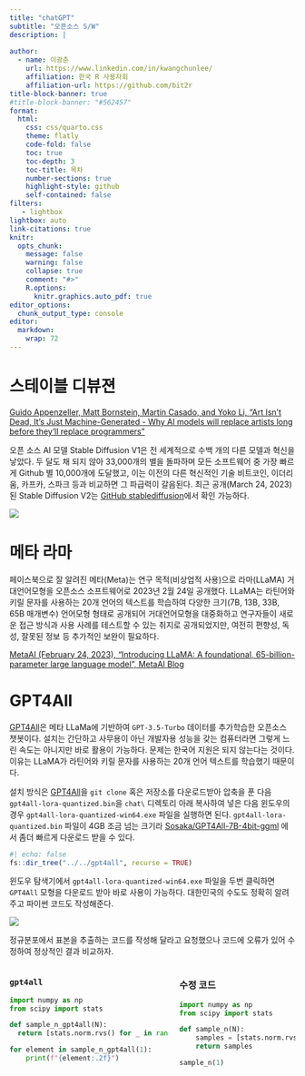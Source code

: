 ```yaml
---
title: "chatGPT"
subtitle: "오픈소스 S/W"
description: |
  
author:
  - name: 이광춘
    url: https://www.linkedin.com/in/kwangchunlee/
    affiliation: 한국 R 사용자회
    affiliation-url: https://github.com/bit2r
title-block-banner: true
#title-block-banner: "#562457"
format:
  html:
    css: css/quarto.css
    theme: flatly
    code-fold: false
    toc: true
    toc-depth: 3
    toc-title: 목차
    number-sections: true
    highlight-style: github    
    self-contained: false
filters:
   - lightbox
lightbox: auto
link-citations: true
knitr:
  opts_chunk: 
    message: false
    warning: false
    collapse: true
    comment: "#>" 
    R.options:
      knitr.graphics.auto_pdf: true
editor_options: 
  chunk_output_type: console
editor: 
  markdown: 
    wrap: 72
---
```


# 스테이블 디뷰젼

[[Guido Appenzeller, Matt Bornstein, Martin Casado, and Yoko Li, "Art Isn’t Dead, It’s Just Machine-Generated - Why AI models will replace artists long before they’ll replace programmers"](https://a16z.com/2022/11/16/creativity-as-an-app/)]{.aside}

오픈 소스 AI 모델 Stable Diffusion V1은 전 세계적으로 수백 개의 다른 모델과 혁신을 낳았다. 두 달도 채 되지 않아 33,000개의 별을 돌파하며 모든 소프트웨어 중 가장 빠르게 Github 별 10,000개에 도달했고, 이는 이전의 다른 혁신적인 기술 비트코인, 이더리움, 카프카, 스파크 등과 비교하면 그 파급력이 갈음된다. 최근 공개(March 24, 2023)된 Stable Diffusion V2는 [GitHub stablediffusion](https://github.com/Stability-AI/stablediffusion)에서 확인 가능하다.


![](images/Stable-Diffusion-Developer-Adoption-1-scaled.webp)


# 메타 라마

페이스북으로 잘 알려진 메타(Meta)는 연구 목적(비상업적 사용)으로 라마(LLaMA) 거대언어모형을 오픈소스 소프트웨어로 2023년 2월 24일 공개했다.
LLaMA는 라틴어와 키릴 문자를 사용하는 20개 언어의 텍스트를 학습하여 다양한 크기(7B, 13B, 33B, 65B 매개변수) 언어모형 형태로 공개되어 거대언어모형을 대중화하고 연구자들이 새로운 접근 방식과 사용 사례를 테스트할 수 있는 취지로 공개되었지만, 여전히 편향성, 독성, 잘못된 정보 등 추가적인 보완이 필요하다. 

[[MetaAI (February 24, 2023), "Introducing LLaMA: A foundational, 65-billion-parameter large language model", MetaAI Blog](https://ai.facebook.com/blog/large-language-model-llama-meta-ai/)]{.aside}

# GPT4All

[GPT4All](https://github.com/nomic-ai/gpt4all)은 메타 LLaMa에 기반하여 `GPT-3.5-Turbo` 데이터를 추가학습한 오픈소스 챗봇이다. 설치는 간단하고 사무용이 아닌 개발자용 성능을 갖는 컴퓨터라면 그렇게 느린 속도는 아니지만 바로 활용이 가능하다. 문제는 한국어 지원은 되지 않는다는 것이다. 이유는 LLaMA가 라틴어와 키릴 문자를 사용하는 20개 언어 텍스트를 학습했기 때문이다.

설치 방식은 [GPT4All](https://github.com/nomic-ai/gpt4all)을 `git clone` 혹은 저장소를 다운로드받아 압축을 푼 다음 `gpt4all-lora-quantized.bin`을 `chat\` 디렉토리 아래 복사하여 넣은 다음 윈도우의 경우 `gpt4all-lora-quantized-win64.exe` 파일을 실행하면 된다.
`gpt4all-lora-quantized.bin` 파일이 4GB 조금 넘는 크기라 [Sosaka/GPT4All-7B-4bit-ggml](https://huggingface.co/Sosaka/GPT4All-7B-4bit-ggml) 에서 좀더 빠르게 다운로드 받을 수 있다.


```r
#| echo: false
fs::dir_tree("../../gpt4all", recurse = TRUE)
```

윈도우 탐색기에서 `gpt4all-lora-quantized-win64.exe` 파일을 두번 클릭하면 `GPT4All` 모형을 다운로드 받아 바로 사용이 가능하다. 대한민국의 수도도 정확히 알려주고 파이썬 코드도 작성해준다.

![](images/gpt4all-demo.jpg)

정규분포에서 표본을 추출하는 코드를 작성해 달라고 요청했으나 코드에 오류가 있어 수정하여 정상적인 결과 비교하자.

:::{.column-page}

::::: {.columns}

::: {.column}

### `gpt4all` {.unnumbered}

```python
import numpy as np
from scipy import stats

def sample_n_gpt4all(N):
  return [stats.norm.rvs() for _ in range(int((2*N+1)*np.sqrt(3)))] 

for element in sample_n_gpt4all(1):
    print(f"{element:.2f}")

```
:::

::: {.column}

### 수정 코드 {.unnumbered}

```python
import numpy as np
from scipy import stats

def sample_n(N):
    samples = [stats.norm.rvs() for _ in range(N)]
    return samples

sample_n(1)
```

:::

:::::

:::



